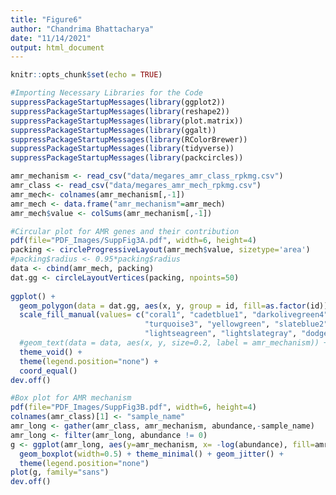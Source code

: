 ```yaml
---
title: "Figure6"
author: "Chandrima Bhattacharya"
date: "11/14/2021"
output: html_document
---
```


```r
knitr::opts_chunk$set(echo = TRUE)
```

```r
#Importing Necessary Libraries for the Code
suppressPackageStartupMessages(library(ggplot2))
suppressPackageStartupMessages(library(reshape2))
suppressPackageStartupMessages(library(plot.matrix))
suppressPackageStartupMessages(library(ggalt))
suppressPackageStartupMessages(library(RColorBrewer))
suppressPackageStartupMessages(library(tidyverse))
suppressPackageStartupMessages(library(packcircles))
```

```r
amr_mechanism <- read_csv("data/megares_amr_class_rpkmg.csv")
amr_class <- read_csv("data/megares_amr_mech_rpkmg.csv")
amr_mech<- colnames(amr_mechanism[,-1])
amr_mech <- data.frame("amr_mechanism"=amr_mech)
amr_mech$value <- colSums(amr_mechanism[,-1])
```

```r
#Circular plot for AMR genes and their contribution
pdf(file="PDF_Images/SuppFig3A.pdf", width=6, height=4)
packing <- circleProgressiveLayout(amr_mech$value, sizetype='area')
#packing$radius <- 0.95*packing$radius
data <- cbind(amr_mech, packing)
dat.gg <- circleLayoutVertices(packing, npoints=50)
 
ggplot() + 
  geom_polygon(data = dat.gg, aes(x, y, group = id, fill=as.factor(id)), colour = "black", alpha = 0.6) +
  scale_fill_manual(values= c("coral1", "cadetblue1", "darkolivegreen4", "darkgoldenrod1", "lightpink1", "palevioletred1",
                              "turquoise3", "yellowgreen", "slateblue2", "tan1", "palegreen", "indianred1", "blueviolet",
                              "lightseagreen", "lightslategray", "dodgerblue3", "indianred")) +
  #geom_text(data = data, aes(x, y, size=0.2, label = amr_mechanism)) +
  theme_void() + 
  theme(legend.position="none") +
  coord_equal()
dev.off()
```

```r
#Box plot for AMR mechanism
pdf(file="PDF_Images/SuppFig3B.pdf", width=6, height=4)
colnames(amr_class)[1] <- "sample_name"
amr_long <- gather(amr_class, amr_mechanism, abundance,-sample_name)
amr_long <- filter(amr_long, abundance != 0)
g <- ggplot(amr_long, aes(y=amr_mechanism, x= -log(abundance), fill=amr_mechanism))  +
  geom_boxplot(width=0.5) + theme_minimal() + geom_jitter() + 
  theme(legend.position="none")
plot(g, family="sans")
dev.off()
```
